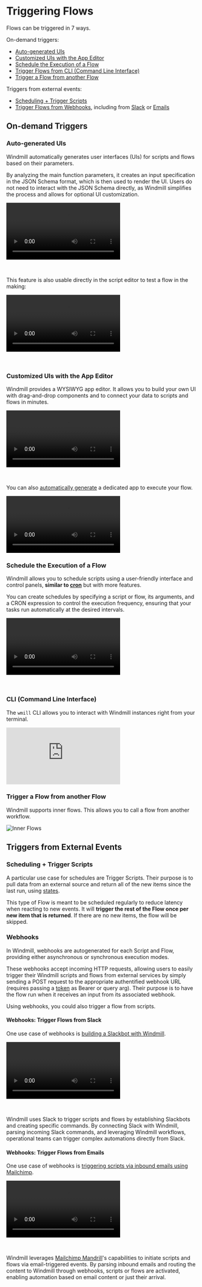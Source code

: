 
# Triggering Flows

Flows can be triggered in 7 ways.

On-demand triggers:

- [Auto-generated UIs](/docs/getting_started/trigger_flows#auto-generated-uis)
- [Customized UIs with the App Editor](#customized-uis-with-the-app-editor)
- [Schedule the Execution of a Flow](#schedule-the-execution-of-a-flow)
- [Trigger Flows from CLI (Command Line Interface)](#cli-command-line-interface)
- [Trigger a Flow from another Flow](#trigger-a-flow-from-another-flow)

Triggers from external events:

- [Scheduling + Trigger Scripts](#scheduling--trigger-scripts)
- [Trigger Flows from Webhooks](#webhooks), including from [Slack](#webhooks-trigger-flows-from-slack) or [Emails](#webhooks-trigger-flows-from-emails)

## On-demand Triggers

### Auto-generated UIs

Windmill automatically generates user interfaces (UIs) for scripts and flows based on their parameters.

By analyzing the main function parameters, it creates an input specification in the JSON Schema format, which is then used to render the UI. Users do not need to interact with the JSON Schema directly, as Windmill simplifies the process and allows for optional UI customization.

<video
	className="border-2 rounded-xl object-cover w-full h-full dark:border-gray-800"
	controls
	src="/videos/autogenerated_uis_flows.mp4"
/>

<br />

This feature is also usable directly in the script editor to test a flow in the making:

<video
	className="border-2 rounded-xl object-cover w-full h-full dark:border-gray-800"
	controls
	src="/videos/ui_from_flow_editor.mp4"
/>

<br />

<div class="grid grid-cols-2 gap-6 mb-4">
	<DocCard
		title="Auto-generated UIs"
		description="Windmill creates auto-generated user interfaces for scripts and flows based on their parameters."
		href="/docs/core_concepts/auto_generated_uis"
	/>
</div>

### Customized UIs with the App Editor

Windmill provides a WYSIWYG app editor. It allows you to build your own UI with drag-and-drop components and to connect your data to scripts and flows in minutes.

<video
	className="border-2 rounded-xl object-cover w-full h-full dark:border-gray-800"
	controls
	src="/videos/app_editor_fast.mp4"
/>

<br />

<div class="grid grid-cols-2 gap-6 mb-4">
	<DocCard
		title="App Editor"
		color="orange"
		description="Detailed section on Windmill's App Editor"
		href="/docs/apps/app_editor"
	/>
</div>

You can also [automatically generate](../../core_concepts/6_auto_generated_uis/index.mdx#automatically-generated-apps) a dedicated app to execute your flow.

<video
	className="border-2 rounded-xl object-cover w-full h-full dark:border-gray-800"
	controls
	src="/videos/cowsay_app.mp4"
/>

### Schedule the Execution of a Flow

Windmill allows you to schedule scripts using a user-friendly interface and control panels, **similar to [cron](https://crontab.guru/)** but with more features.

You can create schedules by specifying a script or flow, its arguments, and a CRON expression to control the execution frequency, ensuring that your tasks run automatically at the desired intervals.

<video
	className="border-2 rounded-xl object-cover w-full h-full dark:border-gray-800"
	controls
	src="/videos/schedule-cron-menu.mp4"
/>

<br />

<div class="grid grid-cols-2 gap-6 mb-4">
	<DocCard
		title="Schedules"
		description="Scheduling allows you to define schedules for Scripts and Flows, automatically running them at set frequencies."
		href="/docs/core_concepts/scheduling"
	/>
</div>

### CLI (Command Line Interface)

The `wmill` CLI allows you to interact with Windmill instances right from your terminal.

<iframe
	style={{ aspectRatio: '16/9' }}
	src="https://www.youtube.com/embed/w2HVTlR2QDI?vq=hd1080"
	title="YouTube video player"
	frameBorder="0"
	allow="accelerometer; autoplay; clipboard-write; encrypted-media; gyroscope; picture-in-picture; web-share"
	allowFullScreen
	className="border-2 rounded-xl object-cover w-full dark:border-gray-800"
></iframe>

<br />

<div class="grid grid-cols-2 gap-6 mb-4">
	<DocCard
		title="Command-Line Interface"
		description="Interact with Windmill instances right from your terminal."
		href="/docs/advanced/cli"
	/>
</div>

### Trigger a Flow from another Flow

Windmill supports inner flows. This allows you to call a flow from another workflow.

![Inner Flows](./inner_flow.png.webp)

<div class="grid grid-cols-2 gap-6 mb-4">
	<DocCard
		title="Flow Editor"
		color="teal"
		description="Detailed section on Windmill's Flow Editor."
		href="/docs/flows/flow_editor"
	/>
</div>

## Triggers from External Events

### Scheduling + Trigger Scripts

A particular use case for schedules are Trigger Scripts. Their purpose is to pull data from an external source and return all of the new items since the last run, using [states](../../core_concepts/3_resources_and_types/index.mdx#states).

This type of Flow is meant to be scheduled regularly to reduce latency when reacting to new events. It will **trigger the rest of the Flow once per new item that is returned**. If there are no new items, the flow will be skipped.

<div class="grid grid-cols-2 gap-6 mb-4">
	<DocCard
		title="Trigger Scripts"
		color="teal"
		description="Triggers are special actions that run periodically given a schedule."
		href="/docs/flows/flow_trigger"
	/>
</div>

### Webhooks

In Windmill, webhooks are autogenerated for each Script and Flow, providing either asynchronous or synchronous execution modes.

These webhooks accept incoming HTTP requests, allowing users to easily trigger their Windmill scripts and flows from external services by simply sending a POST request to the appropriate authentified webhook URL (requires passing a [token](../../core_concepts/4_webhooks/index.mdx#api-token) as Bearer or query arg). Their purpose is to have the flow run when it receives an input from its associated webhook.

Using webhooks, you could also trigger a flow from scripts.

<div class="grid grid-cols-2 gap-6 mb-4">
	<DocCard
		title="Webhooks"
		description="Trigger scripts and flows from webhooks."
		href="/docs/core_concepts/webhooks"
	/>
</div>

#### Webhooks: Trigger Flows from Slack

One use case of webhooks is [building a Slackbot with Windmill](/blog/handler-slack-commands).

<video
	className="border-2 rounded-xl object-cover w-full h-full dark:border-gray-800"
	controls
	src="/videos/generated_email.mp4"
/>

<br />

Windmill uses Slack to trigger scripts and flows by establishing Slackbots and creating specific commands. By connecting Slack with Windmill, parsing incoming Slack commands, and leveraging Windmill workflows, operational teams can trigger complex automations directly from Slack.

<div class="grid grid-cols-2 gap-6 mb-4">
	<DocCard
		title="Slack Integration"
		description="Learn how to integrate Slack with Windmill."
		href="/docs/integrations/slack"
	/>
</div>

#### Webhooks: Trigger Flows from Emails

One use case of webhooks is [triggering scripts via inbound emails using Mailchimp](../../integrations/mailchimp_mandrill.md).

<video
	className="border-2 rounded-xl object-cover w-full h-full dark:border-gray-800"
	controls
	src="/videos/trigger_mandrill.mp4"
/>

<br />

Windmill leverages [Mailchimp Mandrill](https://mailchimp.com/en/features/transactional-email/)'s capabilities to initiate scripts and flows via email-triggered events. By parsing inbound emails and routing the content to Windmill through webhooks, scripts or flows are activated, enabling automation based on email content or just their arrival.

<div class="grid grid-cols-2 gap-6 mb-4">
	<DocCard
		title="Mailchimp Mandrill Integration"
		description="Learn how to integrate Mailchimp Mandrill with Windmill."
		href="/docs/integrations/mailchimp_mandrill"
	/>
</div>

<!-- Resources -->

[schedule]: ../../core_concepts/1_scheduling/index.mdx
[webhook]: ../../core_concepts/4_webhooks/index.mdx
